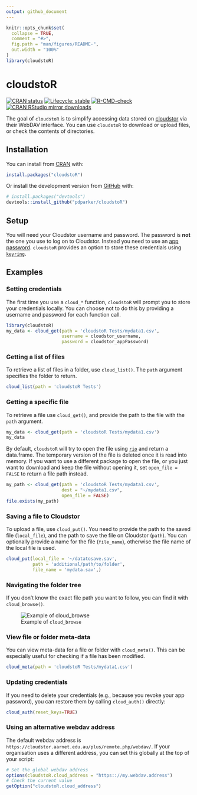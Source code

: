 ```yaml
---
output: github_document
---
```


<!-- README.md is generated from README.Rmd. Please edit that file -->

```r
knitr::opts_chunk$set(
  collapse = TRUE,
  comment = "#>",
  fig.path = "man/figures/README-",
  out.width = "100%"
)
library(cloudstoR)
```

# cloudstoR

<!-- badges: start -->
[![CRAN status](https://www.r-pkg.org/badges/version/cloudstoR)](https://CRAN.R-project.org/package=cloudstoR)
[![Lifecycle: stable](https://img.shields.io/badge/lifecycle-stable-brightgreen.svg)](https://lifecycle.r-lib.org/articles/stages.html#stable) 
[![R-CMD-check](https://github.com/pdparker/cloudstoR/workflows/R-CMD-check/badge.svg)](https://github.com/pdparker/cloudstoR/actions)
[![CRAN RStudio mirror downloads](https://cranlogs.r-pkg.org/badges/last-month/cloudstoR?color=blue)](https://r-pkg.org/pkg/cloudstoR)
<!-- badges: end -->

The goal of `cloudstoR` is to simplify accessing data stored on [cloudstor](https://cloudstor.aarnet.edu.au/) via their WebDAV interface. You can use `cloudstoR` to download or upload files, or check the contents of directories.

## Installation

You can install from [CRAN](https://cran.r-project.org/package=cloudstoR) with:

```r
install.packages("cloudstoR")
```

Or install the development version from [GitHub](https://github.com/pdparker/cloudstoR) with:

```r
# install.packages("devtools")
devtools::install_github("pdparker/cloudstoR")
```

## Setup
You will need your Cloudstor username and password. The password is **not** the one you use to log on to Cloudstor. Instead you need to use an [app password](https://support.aarnet.edu.au/hc/en-us/articles/236034707-How-do-I-manage-change-my-passwords-). `cloudstoR` provides an option to store these credentials using [`keyring`](https://github.com/r-lib/keyring).

## Examples

### Setting credentials

The first time you use a `cloud_*` function, `cloudstoR` will prompt you to store your credentials locally. You can choose not to do this by providing a username and password for each function call.

```r
library(cloudstoR)
my_data <- cloud_get(path = 'cloudstoR Tests/mydata1.csv',
                     username = cloudstor_username,
                     password = cloudstor_appPassword)
```

### Getting a list of files

To retrieve a list of files in a folder, use `cloud_list()`. The `path` argument specifies the folder to return.

```r
cloud_list(path = 'cloudstoR Tests')
```

### Getting a specific file

To retrieve a file use `cloud_get()`, and provide the path to the file with the `path` argument.

```r
my_data <- cloud_get(path = 'cloudstoR Tests/mydata1.csv')
my_data
```

By default, `cloudstoR` will try to open the file using [`rio`](https://github.com/leeper/rio) and return a data.frame. The temporary version of the file is deleted once it is read into memory. If you want to use a different package to open the file, or you just want to download and keep the file without opening it, set `open_file = FALSE` to return a file path instead. 

```r
my_path <- cloud_get(path = 'cloudstoR Tests/mydata1.csv',
                     dest = "~/mydata1.csv",
                     open_file = FALSE)
file.exists(my_path)
```


### Saving a file to Cloudstor

To upload a file, use `cloud_put()`. You need to provide the path to the saved file (`local_file`), and the path to save the file on Cloudstor (`path`). You can optionally provide a name for the file (`file_name`), otherwise the file name of the local file is used.

```r
cloud_put(local_file = '~/datatosave.sav',
          path = 'additional/path/to/folder',
          file_name = 'mydata.sav',)
```

### Navigating the folder tree

If you don't know the exact file path you want to follow, you can find it with `cloud_browse()`.

![Example of `cloud_browse`](man/figures/cloud_browse_demo.gif)

### View file or folder meta-data

You can view meta-data for a file or folder with `cloud_meta()`. This can be especially useful for checking if a file has been modified.

```r
cloud_meta(path = 'cloudstoR Tests/mydata1.csv')
```


### Updating credentials

If you need to delete your credentials (e.g., because you revoke your app password), you can restore them by calling `cloud_auth()` directly:

```r
cloud_auth(reset_keys=TRUE)
```

### Using an alternative webdav address

The default webdav address is `https://cloudstor.aarnet.edu.au/plus/remote.php/webdav/`. If your organisation uses a different address, you can set this globally at the top of your script:

```r
# Set the global webdav address
options(cloudstoR.cloud_address = "https:://my.webdav.address")
# Check the current value
getOption("cloudstoR.cloud_address")
```
